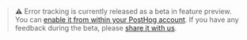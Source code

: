 > ⚠️ Error tracking is currently released as a beta in feature preview. You can [enable it from within your PostHog account](https://us.posthog.com/#panel=feature-previews). If you have any feedback during the beta, please [share it with us](https://us.posthog.com/?panel=support%3Asupport%3A%3A%3Afalse#panel=support%3Asupport%3A%3A%3Afalse).

